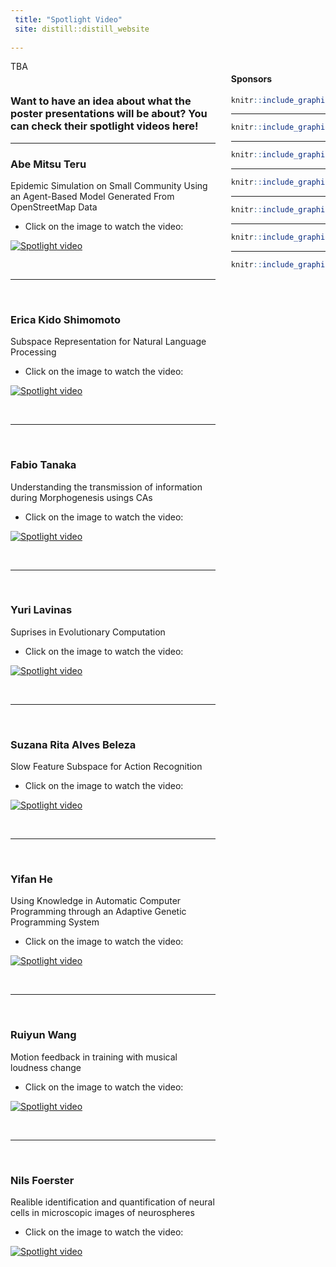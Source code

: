 ```yaml
---
 title: "Spotlight Video"
 site: distill::distill_website
 
---
```

<div style="width: 30%; float: right;">

#### Sponsors

<a href = "https://www.tsukuba.ac.jp/en/">

```r
knitr::include_graphics("imgs/ut2.png")
```

</a>

-----

<a href = "https://www.univ-grenoble-alpes.fr/english/">

```r
knitr::include_graphics("imgs/uga2.png")
```
</a>

-----

<a href = "https://www.ruhr-uni-bochum.de/en">

```r
knitr::include_graphics("imgs/rub.png")
```

</a>

-----

<a href = "https://www.cnrs.fr/en">

```r
knitr::include_graphics("imgs/cnrs.png")
```

</a>

-----

<a href = "https://www.univ-grenoble-alpes.fr/english/">

```r
knitr::include_graphics("imgs/region.png")
```

</a>

-----

<a href = "https://air.tsukuba.ac.jp/en/">

```r
knitr::include_graphics("imgs/c_air.png")
```

</a>

-----

<a href = "https://www.grenoble-inp.fr/en">

```r
knitr::include_graphics("imgs/Grenoble_INP.png")
```

</a>


</div>

TBA

<div style="width: 65%; float: left;">

### Want to have an idea about what the poster presentations will be about? You can check their spotlight videos here!

-----


<div>

### Abe Mitsu Teru
Epidemic Simulation on Small Community Using an Agent-Based Model Generated From OpenStreetMap Data

- Click on the image to watch the video:


[![Spotlight video](Poster_Kits/Abe-Poster.png)](Poster_Kits/Abe-Poster_video.mp4 "ABE")

</div>

<br>

-----

</br>

<div>

### Erica Kido Shimomoto
Subspace Representation for Natural Language Processing

- Click on the image to watch the video:

[![Spotlight video](Poster_Kits/Erica_CollaboTICS2021_poster.png)](Poster_Kits/Erica_CollaboTICS2021_spotlightvideo.mp4  "Erica-Poster")

</div>

<br>

-----

</br>


<div>

### Fabio Tanaka
Understanding the transmission of information during Morphogenesis usings CAs


- Click on the image to watch the video:

[![Spotlight video](Poster_Kits/FabioTanaka_poster.png)](Poster_Kits/FabioTanaka_spotlight_video.mp4 "Fabio-Poster")

</div>

<br>

-----

</br>


<div>

### Yuri Lavinas
Suprises in Evolutionary Computation

- Click on the image to watch the video:

[![Spotlight video](Poster_Kits/YURILAVINAS_WS_poster_collabotics.png)](Poster_Kits/YURILAVINAS_WS_poster_collabotics.mp4  "Yuri-Poster")

</div>

<br>

-----

</br>


<div>


### Suzana Rita Alves Beleza
Slow Feature Subspace for Action Recognition


- Click on the image to watch the video:

[![Spotlight video](Poster_Kits/suzana_poster.png)](Poster_Kits/suzana_spotlight_slides.mp4  "Suzana-Poster")

</div>

<br>

-----

</br>


<div>

### Yifan He
Using Knowledge in Automatic Computer Programming through an Adaptive Genetic Programming System


- Click on the image to watch the video:

[![Spotlight video](Poster_Kits/YifanAdaptive Knowledge-Driven Program Synthesis.png)](Poster_Kits/Yifanworkshop.mp4.mp4  "Yifan-Poster")

</div>

<br>

-----

</br>


<div>
### Ruiyun Wang
Motion feedback in training with musical loudness change


- Click on the image to watch the video:

[![Spotlight video](Poster_Kits/wang_poster_tsukuba.png)](Poster_Kits/wang_video_tsukuba.mp4  "Wang-Poster")
</div>

<br>

-----

</br>


<div>

### Nils Foerster
Realible identification and quantification of neural cells in microscopic images of neurospheres


- Click on the image to watch the video:

[![Spotlight video](Poster_Kits/foerster_Poster_CollaboTICS 2021.png)](Poster_Kits/foerster_CollaboTICS2021_spotlight.mp4  "Nils-Poster")

</div>

</div>